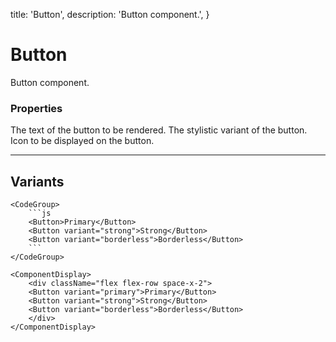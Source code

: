 

  title: 'Button',
  description:
    'Button component.',
}

# Button

Button component.

### Properties

<Properties>
  <Property name="children" type="string">
    The text of the button to be rendered.
  </Property>
  <Property name="variant?" type="'primary' | 'strong' | 'borderless'">
    The stylistic variant of the button.
  </Property>
  <Property name="icon?" type="React.ReactNode">
    Icon to be displayed on the button.
  </Property>
</Properties>

---

## Variants

<Row>
  <Col fullWidth>

    <CodeGroup>
        ```js
        <Button>Primary</Button>
        <Button variant="strong">Strong</Button>
        <Button variant="borderless">Borderless</Button>
        ```
    </CodeGroup>

    <ComponentDisplay>
        <div className="flex flex-row space-x-2">
        <Button variant="primary">Primary</Button>
        <Button variant="strong">Strong</Button>
        <Button variant="borderless">Borderless</Button>
        </div>
    </ComponentDisplay>

  </Col>
</Row>
